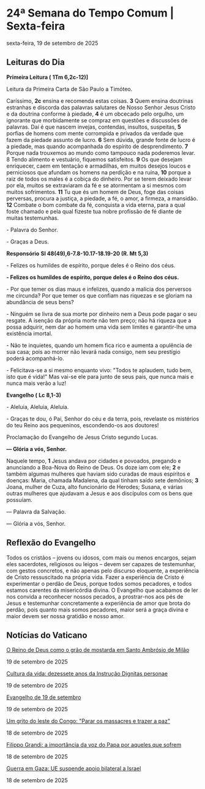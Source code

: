 
# 24ª Semana do Tempo Comum | Sexta-feira

sexta-feira, 19 de setembro de 2025

## Leituras do Dia

**Primeira Leitura (** **1Tm 6,2c-12)\]**

Leitura da Primeira Carta de São Paulo a Timóteo.

Caríssimo, **2c** ensina e recomenda estas coisas. **3** Quem ensina doutrinas estranhas e discorda das palavras salutares de Nosso Senhor Jesus Cristo e da doutrina conforme à piedade, **4** é um obcecado pelo orgulho, um ignorante que morbidamente se compraz em questões e discussões de palavras. Daí é que nascem invejas, contendas, insultos, suspeitas, **5** porfias de homens com mente corrompida e privados da verdade que fazem da piedade assunto de lucro. **6** Sem dúvida, grande fonte de lucro é a piedade, mas quando acompanhada do espírito de desprendimento. **7** Porque nada trouxemos ao mundo como tampouco nada poderemos levar. 8 Tendo alimento e vestuário, fiquemos satisfeitos. **9** Os que desejam enriquecer, caem em tentação e armadilhas, em muitos desejos loucos e perniciosos que afundam os homens na perdição e na ruína, **10** porque a raiz de todos os males é a cobiça do dinheiro. Por se terem deixado levar por ela, muitos se extraviaram da fé e se atormentam a si mesmos com muitos sofrimentos. **11** Tu que és um homem de Deus, foge das coisas perversas, procura a justiça, a piedade, a fé, o amor, a firmeza, a mansidão. **12** Combate o bom combate da fé, conquista a vida eterna, para a qual foste chamado e pela qual fizeste tua nobre profissão de fé diante de muitas testemunhas.

\- Palavra do Senhor.

\- Graças a Deus.

**Responsório** **Sl 48(49),6-7.8-10.17-18.19-20 (R. Mt 5,3)**

\- Felizes os humildes de espírito, porque deles é o Reino dos céus.

**\- Felizes os humildes de espírito, porque deles é o Reino dos céus.**

\- Por que temer os dias maus e infelizes, quando a malícia dos perversos me circunda? Por que temer os que confiam nas riquezas e se gloriam na abundância de seus bens? 

\- Ninguém se livra de sua morte por dinheiro nem a Deus pode pagar o seu resgate. A isenção da própria morte não tem preço; não há riqueza que a possa adquirir, nem dar ao homem uma vida sem limites e garantir-lhe uma existência imortal.

\- Não te inquietes, quando um homem fica rico e aumenta a opulência de sua casa; pois ao morrer não levará nada consigo, nem seu prestígio poderá acompanhá-lo.

\- Felicitava-se a si mesmo enquanto vivo: "Todos te aplaudem, tudo bem, isto que é vida!" Mas vai-se ele para junto de seus pais, que nunca mais e nunca mais verão a luz!

**Evangelho (** **Lc 8,1-3)**

\- Aleluia, Aleluia, Aleluia.

\- Graças te dou, ó Pai, Senhor do céu e da terra, pois, revelaste os mistérios do teu Reino aos pequeninos, escondendo-os aos doutores!

Proclamação do Evangelho de Jesus Cristo segundo Lucas.

**— Glória a vós, Senhor.**

Naquele tempo, **1** Jesus andava por cidades e povoados, pregando e anunciando a Boa-Nova do Reino de Deus. Os doze iam com ele; **2** e também algumas mulheres que haviam sido curadas de maus espíritos e doenças: Maria, chamada Madalena, da qual tinham saído sete demônios; **3** Joana, mulher de Cuza, alto funcionário de Herodes; Susana, e várias outras mulheres que ajudavam a Jesus e aos discípulos com os bens que possuíam.

 — Palavra da Salvação.

 — Glória a vós, Senhor.

## Reflexão do Evangelho

 Todos os cristãos – jovens ou idosos, com mais ou menos encargos, sejam eles sacerdotes, religiosos ou leigos – devem ser capazes de testemunhar, com gestos concretos, e não apenas pelo discurso eloquente, a experiência de Cristo ressuscitado na própria vida. Fazer a experiência de Cristo é experimentar o perdão de Deus, porque todos somos pecadores, e todos estamos carentes da misericórdia divina. O Evangelho que acabamos de ler nos convida a reconhecer nossos pecados, a prostrar-nos aos pés de Jesus e testemunhar concretamente a experiência de amor que brota do perdão, pois quanto mais somos pecadores, maior será a graça divina e maior devem ser nossa gratidão e nosso amor.

## Notícias do Vaticano

[O Reino de Deus como o grão de mostarda em Santo Ambrósio de Milão](https://www.vaticannews.va/pt/igreja/news/2025-09/reino-de-deus-grao-de-mostarda-santo-ambrosio-de-milao.html) 

19 de setembro de 2025

[Cultura da vida: dezessete anos da Instrução Dignitas personae](https://www.vaticannews.va/pt/vaticano/news/2025-09/espaco-cultura-vida-dezessete-anos-instrucao-dignitas-personae.html) 

19 de setembro de 2025

[Evangelho de 19 de setembro](https://www.vaticannews.va/pt/igreja/news/2025-09/evangelho-19-serembro-2025-dom-mario-spaki.html) 

19 de setembro de 2025

[Um grito do leste do Congo: "Parar os massacres e trazer a paz"](https://www.vaticannews.va/pt/mundo/news/2025-09/ataque-povoado-ntoyo-nord-kivu-republica-democratica-congo.html) 

18 de setembro de 2025

[Filippo Grandi: a importância da voz do Papa por aqueles que sofrem](https://www.vaticannews.va/pt/mundo/news/2025-09/filippo-grandi-acnur-papa-sofrimento-deslocados-refugiados.html) 

18 de setembro de 2025

[Guerra em Gaza: UE suspende apoio bilateral a Israel](https://www.vaticannews.va/pt/mundo/news/2025-09/guerra-em-gaza-uniao-europeia-suspende-apoio-bilateral-a-israel.html) 

18 de setembro de 2025